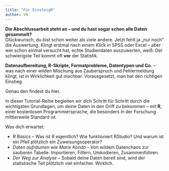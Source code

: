 ```yaml
---
title: "Für EinsteigR"
author: VN
---
```


**Die Abschlussarbeit steht an – und du hast sogar schon alle Daten gesammelt?**\
Glückwunsch, du bist schon weiter als viele andere. Jetzt fehlt ja „nur noch“ die Auswertung. Klingt erstmal nach einem Klick in SPSS oder Excel – aber wer schon einmal versucht hat, echte Studiendaten auszuwerten, weiß: Der schwierigste Teil kommt oft **vor** der Statistik.

**Datenaufbereitung, R-Skripte, Formatprobleme, Datentypen und Co.** – was nach einer wilden Mischung aus Zauberspruch und Fehlermeldung klingt, ist in Wirklichkeit gut machbar. Vorausgesetzt, man hat den richtigen Einstieg.

Genau den findest du hier.

In dieser Tutorial-Reihe begleiten wir dich Schritt für Schritt durch die wichtigsten Grundlagen, um deine Daten in den Griff zu bekommen – mit **R**, einer kostenlosen Programmiersprache, die besonders in der Forschung mittlerweile Standard ist.

Was dich erwartet:

-   *R Basics* – Was ist R eigentlich? Wie funktioniert RStudio? Und warum ist ein Pfeil plötzlich ein Zuweisungsoperator?
-   *Daten aufräumen wie Marie Kondo* – Von wildem Datenchaos zur sauberen Tabelle: Importieren, Filtern, Umkodieren, Zusammenführen.
-   *Der Weg zur Analyse* – Sobald deine Daten bereit sind, wird der statistische Teil plötzlich viel einfacher. Wirklich.

